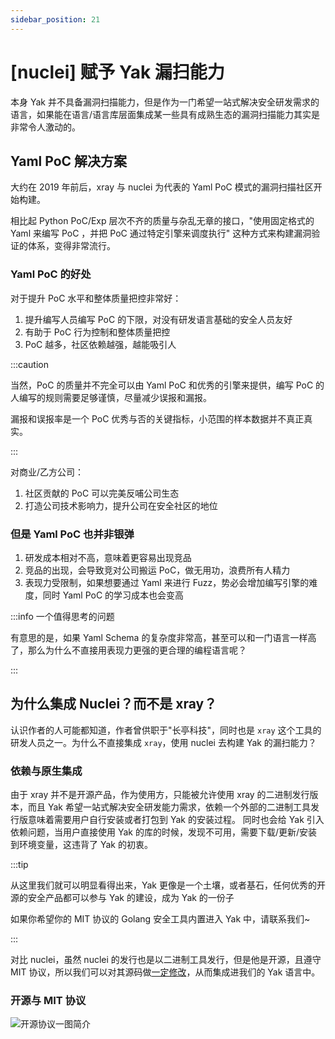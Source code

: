 ```yaml
---
sidebar_position: 21
---
```


# [nuclei] 赋予 Yak 漏扫能力

本身 Yak 并不具备漏洞扫描能力，但是作为一门希望一站式解决安全研发需求的语言，如果能在语言/语言库层面集成某一些具有成熟生态的漏洞扫描能力其实是非常令人激动的。

## Yaml PoC 解决方案

大约在 2019 年前后，xray 与 nuclei 为代表的 Yaml PoC 模式的漏洞扫描社区开始构建。

相比起 Python PoC/Exp 层次不齐的质量与杂乱无章的接口，"使用固定格式的 Yaml 来编写 PoC ，并把 PoC 通过特定引擎来调度执行" 这种方式来构建漏洞验证的体系，变得非常流行。

### Yaml PoC 的好处

对于提升 PoC 水平和整体质量把控非常好：

1. 提升编写人员编写 PoC 的下限，对没有研发语言基础的安全人员友好
1. 有助于 PoC 行为控制和整体质量把控
1. PoC 越多，社区依赖越强，越能吸引人


:::caution

当然，PoC 的质量并不完全可以由 Yaml PoC 和优秀的引擎来提供，编写 PoC 的人编写的规则需要足够谨慎，尽量减少误报和漏报。

漏报和误报率是一个 PoC 优秀与否的关键指标，小范围的样本数据并不真正真实。

:::

对商业/乙方公司：

1. 社区贡献的 PoC 可以完美反哺公司生态
1. 打造公司技术影响力，提升公司在安全社区的地位

### 但是 Yaml PoC 也并非银弹

1. 研发成本相对不高，意味着更容易出现竞品
1. 竞品的出现，会导致竞对公司搬运 PoC，做无用功，浪费所有人精力
1. 表现力受限制，如果想要通过 Yaml 来进行 Fuzz，势必会增加编写引擎的难度，同时 Yaml PoC 的学习成本也会变高

:::info 一个值得思考的问题

有意思的是，如果 Yaml Schema 的复杂度非常高，甚至可以和一门语言一样高了，那么为什么不直接用表现力更强的更合理的编程语言呢？

:::

## 为什么集成 Nuclei？而不是 xray？

认识作者的人可能都知道，作者曾供职于"长亭科技"，同时也是 `xray` 这个工具的研发人员之一。为什么不直接集成 `xray`，使用 nuclei 去构建 Yak 的漏扫能力？

### 依赖与原生集成

由于 xray 并不是开源产品，作为使用方，只能被允许使用 xray 的二进制发行版本，而且 Yak 希望一站式解决安全研发能力需求，依赖一个外部的二进制工具发行版意味着需要用户自行安装或者打包到 Yak 的安装过程。
同时也会给 Yak 引入依赖问题，当用户直接使用 Yak 的库的时候，发现不可用，需要下载/更新/安装到环境变量，这违背了 Yak 的初衷。

:::tip

从这里我们就可以明显看得出来，Yak 更像是一个土壤，或者基石，任何优秀的开源的安全产品都可以参与 Yak 的建设，成为 Yak 的一份子

如果你希望你的 MIT 协议的 Golang 安全工具内置进入 Yak 中，请联系我们~

:::

对比 nuclei，虽然 nuclei 的发行也是以二进制工具发行，但是他是开源，且遵守 MIT 协议，所以我们可以对其源码做[一定修改](https://github.com/yaklang/nuclei)，从而集成进我们的 Yak 语言中。

### 开源与 MIT 协议

![开源协议一图简介](/img/tutorial/source-license.png)
